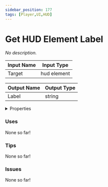 ```yaml
---
sidebar_position: 177
tags: [Player,UI,HUD]
---
```


# Get HUD Element Label

*No description.*




<EsbSvg />

| Input Name | Input Type |
|-----------|-----------|
| Target | hud element |

| Output Name | Output Type |
|-----------|-----------|
| Label | string |


<details>
  <summary>Properties</summary>
  <div>
    <div>
    <table>
      <thead>
        <tr>
          <th>Is beta required?</th>
          <th>❌</th>
        </tr>
        <tr>
          <th>Is this chip a trolling risk?</th>
          <th>❌</th>
        </tr>
        <tr>
          <th>Chip UUID</th>
          <th>98ef89de-7a1b-4043-8071-b5cda41030cd</th>
        </tr>
      </thead>
    </table>
    </div>
  </div>
</details>

### Uses

None so far!

### Tips

None so far!

### Issues

None so far!